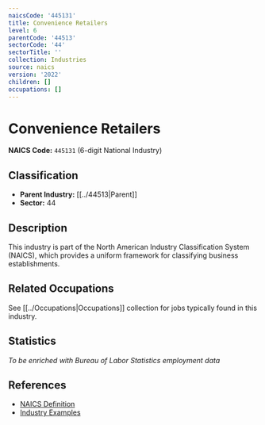 ```yaml
---
naicsCode: '445131'
title: Convenience Retailers
level: 6
parentCode: '44513'
sectorCode: '44'
sectorTitle: ''
collection: Industries
source: naics
version: '2022'
children: []
occupations: []
---
```

# Convenience Retailers

**NAICS Code:** `445131` (6-digit National Industry)

## Classification

- **Parent Industry:** [[../44513|Parent]]
- **Sector:** 44

## Description

This industry is part of the North American Industry Classification System (NAICS), which provides a uniform framework for classifying business establishments.

## Related Occupations

See [[../Occupations|Occupations]] collection for jobs typically found in this industry.

## Statistics

*To be enriched with Bureau of Labor Statistics employment data*

## References

- [NAICS Definition](https://www.census.gov/naics/)
- [Industry Examples](https://www.census.gov/naics/2022NAICS/)
